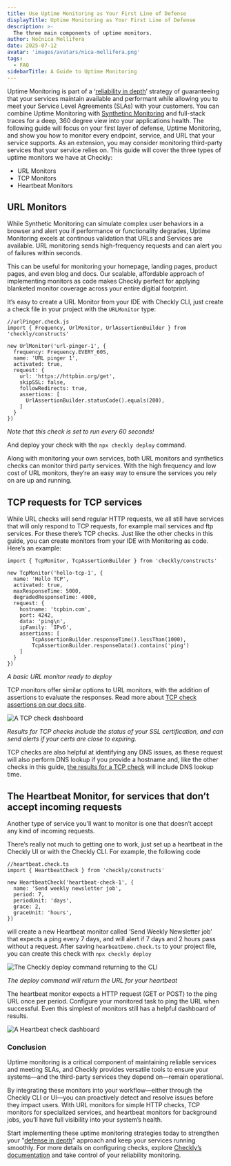 ```yaml
---
title: Use Uptime Monitoring as Your First Line of Defense
displayTitle: Uptime Monitoring as Your First Line of Defense
description: >-
  The three main components of uptime monitors.
author: Nočnica Mellifera
date: 2025-07-12
avatar: 'images/avatars/nica-mellifera.png'
tags:
  - FAQ
sidebarTitle: A Guide to Uptime Monitoring
---
```


Uptime Monitoring is part of a ‘[reliability in depth](https://www.checklyhq.com/blog/the-defense-in-depth-approach-to-app-monitoring/)’ strategy of guaranteeing that your services maintain available and performant while allowing you to meet your Service Level Agreements (SLAs) with your customers. You can combine Uptime Monitoring with [Synthetinc Monitoring](https://www.checklyhq.com/learn/monitoring/synthetic-monitoring/) and full-stack traces for a deep, 360 degree view into your applications health. The following guide will focus on your first layer of defense, Uptime Monitoring, and show you how to monitor every endpoint, service, and URL that your service supports. As an extension, you may consider monitoring third-party services that your service relies on. This guide will cover the three types of uptime monitors we have at Checkly:

- URL Monitors
- TCP Monitors
- Heartbeat Monitors

## URL Monitors

While Synthetic Monitoring can simulate complex user behaviors in a browser and alert you if performance or functionality degrades, Uptime Monitoring excels at continous validation that URLs and Services are available. URL monitoring sends high-frequency requests and can alert you of failures within seconds.

This can be useful for monitoring your homepage, landing pages, product pages, and even blog and docs. Our scalable, affordable approach of implementing monitors as code makes Checkly perfect for applying blanketed monitor coverage across your entire digitial footprint.

It’s easy to create a URL Monitor from your IDE with Checkly CLI, just create a check file in your project with the `URLMonitor` type:

```tsx UptimeMonitoring.check.ts
//urlPinger.check.js
import { Frequency, UrlMonitor, UrlAssertionBuilder } from 'checkly/constructs'

new UrlMonitor('url-pinger-1', {
  frequency: Frequency.EVERY_60S,
  name: 'URL pinger 1',
  activated: true,
  request: {
    url: 'https://httpbin.org/get',
    skipSSL: false,
    followRedirects: true,
    assertions: [
      UrlAssertionBuilder.statusCode().equals(200),
    ]
  }
})
```

*Note that this check is set to run every 60 seconds!*

And deploy your check with the `npx checkly deploy` command. 

Along with monitoring your own services, both URL monitors and synthetics checks can monitor third party services. With the high frequency and low cost of URL monitors, they’re an easy way to ensure the services you rely on are up and running.

## TCP requests for TCP services

While URL checks will send regular HTTP requests, we all still have services that will only respond to TCP requests, for example mail services and ftp services. For these there’s TCP checks. Just like the other checks in this guide, you can create monitors from your IDE with Monitoring as code. Here’s an example:

```tsx UptimeMonitoring.check.ts
import { TcpMonitor, TcpAssertionBuilder } from 'checkly/constructs'

new TcpMonitor('hello-tcp-1', {
  name: 'Hello TCP',
  activated: true,
  maxResponseTime: 5000,
  degradedResponseTime: 4000,
  request: {
    hostname: 'tcpbin.com',
    port: 4242,
    data: 'ping\n',
    ipFamily: 'IPv6',
    assertions: [
        TcpAssertionBuilder.responseTime().lessThan(1000),
        TcpAssertionBuilder.responseData().contains('ping')
    ]
  }
})
```

*A basic URL monitor ready to deploy*

TCP monitors offer similar options to URL monitors, with the addition of assertions to evaluate the responses. Read more about [TCP check assertions on our docs site](https://www.checklyhq.com/docs/cli/constructs-reference/#tcpassertionbuilder). 

![A TCP check dashboard](/guides/images/uptime-01.png)

*Results for TCP checks include the status of your SSL certification, and can send alerts if your certs are close to expiring.*

TCP checks are also helpful at identifying any DNS issues, as these request will also perform DNS lookup if you provide a hostname and, like the other checks in this guide, [the results for a TCP check](https://www.checklyhq.com/docs/monitoring/check-results/#tcp-monitor-results) will include DNS lookup time.

## The Heartbeat Monitor, for services that don’t accept incoming requests

Another type of service you’ll want to monitor is one that doesn’t accept any kind of incoming requests. 

There’s really not much to getting one to work, just set up a heartbeat in the Checkly UI or with the Checkly CLI. For example, the following code 

```tsx UptimeMonitoring.check.ts      
//heartbeat.check.ts
import { HeartbeatCheck } from 'checkly/constructs'

new HeartbeatCheck('heartbeat-check-1', {
  name: 'Send weekly newsletter job',
  period: 7,
  periodUnit: 'days',
  grace: 2,
  graceUnit: 'hours',
})
```

will create a new Heartbeat monitor called ‘Send Weekly Newsletter job’ that expects a ping every 7 days, and will alert if 7 days and 2 hours pass without a request. After saving `hearbeatDemo.check.ts` to your project file, you can create this check with `npx checkly deploy`

![The Checkly deploy command returning to the CLI](/guides/images/uptime-02.png)

*The deploy command will return the URL for your heartbeat*

The heartbeat monitor expects a HTTP request (GET or POST) to the ping URL once per period. Configure your monitored task to ping the URL when successful. Even this simplest of monitors still has a helpful dashboard of results.

![A Heartbeat check dashboard](/guides/images/uptime-03.png)

### Conclusion

Uptime monitoring is a critical component of maintaining reliable services and meeting SLAs, and Checkly provides versatile tools to ensure your systems—and the third-party services they depend on—remain operational. 

By integrating these monitors into your workflow—either through the Checkly CLI or UI—you can proactively detect and resolve issues before they impact users. With URL monitors for simple HTTP checks, TCP monitors for specialized services, and heartbeat monitors for background jobs, you’ll have full visibility into your system’s health.

Start implementing these uptime monitoring strategies today to strengthen your "[defense in depth](https://www.checklyhq.com/blog/the-defense-in-depth-approach-to-app-monitoring/)" approach and keep your services running smoothly. For more details on configuring checks, explore [Checkly’s documentation](https://www.checklyhq.com/docs/) and take control of your reliability monitoring.
